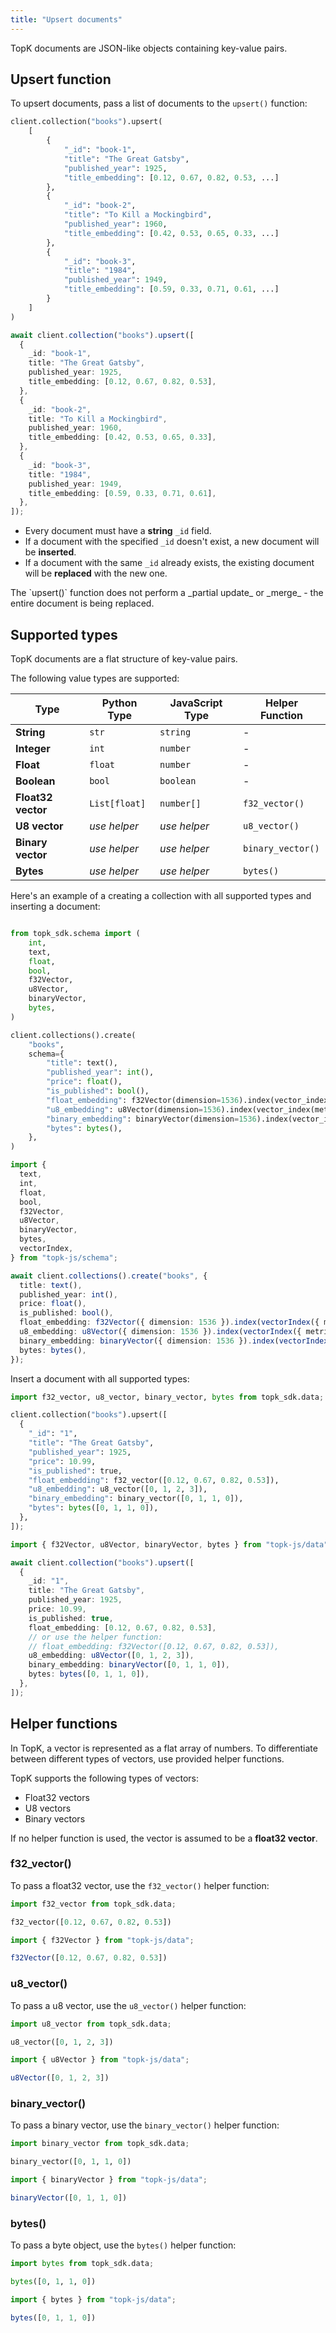 ```yaml
---
title: "Upsert documents"
---
```


TopK documents are JSON-like objects containing key-value pairs.

## Upsert function

To upsert documents, pass a list of documents to the `upsert()` function:

<CodeGroup>

```python Python
client.collection("books").upsert(
    [
        {
            "_id": "book-1",
            "title": "The Great Gatsby",
            "published_year": 1925,
            "title_embedding": [0.12, 0.67, 0.82, 0.53, ...]
        },
        {
            "_id": "book-2",
            "title": "To Kill a Mockingbird",
            "published_year": 1960,
            "title_embedding": [0.42, 0.53, 0.65, 0.33, ...]
        },
        {
            "_id": "book-3",
            "title": "1984",
            "published_year": 1949,
            "title_embedding": [0.59, 0.33, 0.71, 0.61, ...]
        }
    ]
)
```


```typescript Javascript
await client.collection("books").upsert([
  {
    _id: "book-1",
    title: "The Great Gatsby",
    published_year: 1925,
    title_embedding: [0.12, 0.67, 0.82, 0.53],
  },
  {
    _id: "book-2",
    title: "To Kill a Mockingbird",
    published_year: 1960,
    title_embedding: [0.42, 0.53, 0.65, 0.33],
  },
  {
    _id: "book-3",
    title: "1984",
    published_year: 1949,
    title_embedding: [0.59, 0.33, 0.71, 0.61],
  },
]);
```

</CodeGroup>

- Every document must have a **string** `_id` field.
- If a document with the specified `_id` doesn't exist, a new document will be **inserted**.
- If a document with the same `_id` already exists, the existing document will be **replaced** with the new one.

<Note>
  The `upsert()` function does not perform a _partial update_ or _merge_ - the entire document is being replaced.
</Note>

## Supported types

TopK documents are a flat structure of key-value pairs.

The following value types are supported:

| Type               | Python Type   | JavaScript Type | Helper Function   |
| ------------------ | ------------- | --------------- | ----------------- |
| **String**         | `str`         | `string`        | -                 |
| **Integer**        | `int`         | `number`        | -                 |
| **Float**          | `float`       | `number`        | -                 |
| **Boolean**        | `bool`        | `boolean`       | -                 |
| **Float32 vector** | `List[float]` | `number[]`      | `f32_vector()`    |
| **U8 vector**      | _use helper_  | _use helper_    | `u8_vector()`     |
| **Binary vector**  | _use helper_  | _use helper_    | `binary_vector()` |
| **Bytes**          | _use helper_  | _use helper_    | `bytes()`         |

Here's an example of a creating a collection with all supported types and inserting a document:

<CodeGroup>

```python Python

from topk_sdk.schema import (
    int,
    text,
    float,
    bool,
    f32Vector,
    u8Vector,
    binaryVector,
    bytes,
)

client.collections().create(
    "books",
    schema={
        "title": text(),
        "published_year": int(),
        "price": float(),
        "is_published": bool(),
        "float_embedding": f32Vector(dimension=1536).index(vector_index(metric="cosine")),
        "u8_embedding": u8Vector(dimension=1536).index(vector_index(metric="euclidean")),
        "binary_embedding": binaryVector(dimension=1536).index(vector_index(metric="hamming")),
        "bytes": bytes(),
    },
)
```


```typescript Javascript
import {
  text,
  int,
  float,
  bool,
  f32Vector,
  u8Vector,
  binaryVector,
  bytes,
  vectorIndex,
} from "topk-js/schema";

await client.collections().create("books", {
  title: text(),
  published_year: int(),
  price: float(),
  is_published: bool(),
  float_embedding: f32Vector({ dimension: 1536 }).index(vectorIndex({ metric: "cosine" })),
  u8_embedding: u8Vector({ dimension: 1536 }).index(vectorIndex({ metric: "euclidean" })),
  binary_embedding: binaryVector({ dimension: 1536 }).index(vectorIndex({ metric: "hamming" })),
  bytes: bytes(),
});
```

</CodeGroup>

Insert a document with all supported types:

<CodeGroup>

```python Python
import f32_vector, u8_vector, binary_vector, bytes from topk_sdk.data;

client.collection("books").upsert([
  {
    "_id": "1",
    "title": "The Great Gatsby",
    "published_year": 1925,
    "price": 10.99,
    "is_published": true,
    "float_embedding": f32_vector([0.12, 0.67, 0.82, 0.53]),
    "u8_embedding": u8_vector([0, 1, 2, 3]),
    "binary_embedding": binary_vector([0, 1, 1, 0]),
    "bytes": bytes([0, 1, 1, 0]),
  },
]);

```


```typescript Javascript
import { f32Vector, u8Vector, binaryVector, bytes } from "topk-js/data";

await client.collection("books").upsert([
  {
    _id: "1",
    title: "The Great Gatsby",
    published_year: 1925,
    price: 10.99,
    is_published: true,
    float_embedding: [0.12, 0.67, 0.82, 0.53],
    // or use the helper function:
    // float_embedding: f32Vector([0.12, 0.67, 0.82, 0.53]),
    u8_embedding: u8Vector([0, 1, 2, 3]),
    binary_embedding: binaryVector([0, 1, 1, 0]),
    bytes: bytes([0, 1, 1, 0]),
  },
]);
```

</CodeGroup>

## Helper functions

In TopK, a vector is represented as a flat array of numbers. To differentiate between different types of vectors, use provided helper functions.

TopK supports the following types of vectors:

- Float32 vectors
- U8 vectors
- Binary vectors

If no helper function is used, the vector is assumed to be a **float32 vector**.

### f32_vector()

To pass a float32 vector, use the `f32_vector()` helper function:

<CodeGroup>

```python Python
import f32_vector from topk_sdk.data;

f32_vector([0.12, 0.67, 0.82, 0.53])
```


```typescript Javascript
import { f32Vector } from "topk-js/data";

f32Vector([0.12, 0.67, 0.82, 0.53])
```

</CodeGroup>

### u8_vector()

To pass a u8 vector, use the `u8_vector()` helper function:

<CodeGroup>

```python Python
import u8_vector from topk_sdk.data;

u8_vector([0, 1, 2, 3])
```


```typescript Javascript
import { u8Vector } from "topk-js/data";

u8Vector([0, 1, 2, 3])
```

</CodeGroup>

### binary_vector()

To pass a binary vector, use the `binary_vector()` helper function:

<CodeGroup>

```python Python
import binary_vector from topk_sdk.data;

binary_vector([0, 1, 1, 0])
```


```typescript Javascript
import { binaryVector } from "topk-js/data";

binaryVector([0, 1, 1, 0])
```

</CodeGroup>

### bytes()

To pass a byte object, use the `bytes()` helper function:

<CodeGroup>

```python Python
import bytes from topk_sdk.data;

bytes([0, 1, 1, 0])
```


```typescript Javascript
import { bytes } from "topk-js/data";

bytes([0, 1, 1, 0])
```

</CodeGroup>